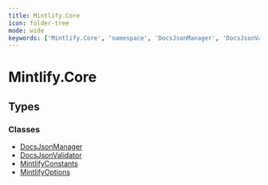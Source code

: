 ```yaml
---
title: Mintlify.Core
icon: folder-tree
mode: wide
keywords: ['Mintlify.Core', 'namespace', 'DocsJsonManager', 'DocsJsonValidator', 'MintlifyConstants', 'MintlifyOptions']
---
```


# Mintlify.Core

## Types

### Classes

- [DocsJsonManager](DocsJsonManager.mdx)
- [DocsJsonValidator](DocsJsonValidator.mdx)
- [MintlifyConstants](MintlifyConstants.mdx)
- [MintlifyOptions](MintlifyOptions.mdx)

